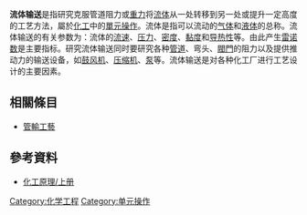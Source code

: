 {{Notability Unreferenced |time=2014-12-11T08:37:59+00:00}}
'''流体输送'''是指研究克服管道阻力或[[重力|重力]]将[[流体|流体]]从一处转移到另一处或提升一定高度的工艺方法，屬於[[化工|化工]]中的[[單元操作|單元操作]]。流体是指可以流动的[[气体|气体]]和[[液体|液体]]的总称。流体输送的有关参数为：流体的[[流速|流速]]、[[压力|压力]]、[[密度|密度]]、[[黏度|黏度]]和[[导热性|导热性]]等。由此产生[[雷诺数|雷诺数]]是主要指标。研究流体输送同时要研究各种[[管道運輸|管道]]、弯头、[[閥門|閥門]]的阻力以及提供推动力的输送设备，如[[鼓风机|鼓风机]]、[[压缩机|压缩机]]、[[泵|泵]]等。流体输送是对各种化工厂进行工艺设计的主要因素。

==相關條目==
*[[管輸工藝|管輸工藝]]

==參考資料==
*[http://books.google.com.tw/books?id=0jjj2Yzq3SUC&pg=PA121&dq=%22%E6%B5%81%E4%BD%93%E8%BE%93%E9%80%81%22+-inpublisher:icon&hl=zh-TW&sa=X&ei=gwZmVM2PBOK7mwXk_IGgCw&redir_esc=y#v=onepage&q=%22%E6%B5%81%E4%BD%93%E8%BE%93%E9%80%81%22%20-inpublisher%3Aicon&f=false 化工原理/上册] {{Wayback|url=http://books.google.com.tw/books?id=0jjj2Yzq3SUC&pg=PA121&dq=%22%E6%B5%81%E4%BD%93%E8%BE%93%E9%80%81%22+-inpublisher:icon&hl=zh-TW&sa=X&ei=gwZmVM2PBOK7mwXk_IGgCw&redir_esc=y#v=onepage&q=%22%E6%B5%81%E4%BD%93%E8%BE%93%E9%80%81%22%20-inpublisher%3Aicon&f=false |date=20160310085759 }}

{{Chemical-Engineering-stub}}

[[Category:化学工程|Category:化学工程]]
[[Category:单元操作|Category:单元操作]]